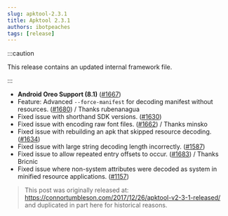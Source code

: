 ```yaml
---
slug: apktool-2.3.1
title: Apktool 2.3.1
authors: ibotpeaches
tags: [release]
---
```


:::caution

This release contains an updated internal framework file.

:::

- **Android Oreo Support (8.1)** ([#1667](https://github.com/iBotPeaches/Apktool/issues/1667))
- Feature: Advanced `--force-manifest` for decoding manifest without resources. ([#1680](https://github.com/iBotPeaches/Apktool/pull/1680)) / Thanks rubenanagua
- Fixed issue with shorthand SDK versions. ([#1630](https://github.com/iBotPeaches/Apktool/issues/1630))
- Fixed issue with encoding raw font files. ([#1662](https://github.com/iBotPeaches/Apktool/issues/1662)) / Thanks minsko
- Fixed issue with rebuilding an apk that skipped resource decoding. ([#1634](https://github.com/iBotPeaches/Apktool/issues/1634))
- Fixed issue with large string decoding length incorrectly. ([#1587](https://github.com/iBotPeaches/Apktool/issues/1587))
- Fixed issue to allow repeated entry offsets to occur. ([#1683](https://github.com/iBotPeaches/Apktool/pull/1683)) / Thanks Bricnic
- Fixed issue where non-system attributes were decoded as system in minified resource applications. ([#1157](https://github.com/iBotPeaches/Apktool/issues/1157))

> This post was originally released at: https://connortumbleson.com/2017/12/26/apktool-v2-3-1-released/ and duplicated in part here for historical reasons.
